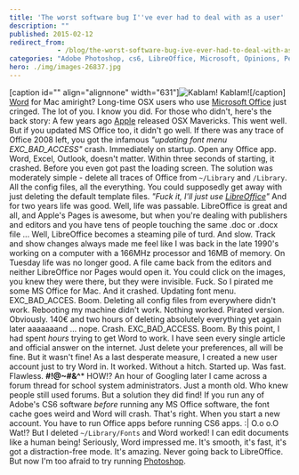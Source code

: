 ```yaml
---
title: 'The worst software bug I''ve ever had to deal with as a user'
description: ""
published: 2015-02-12
redirect_from: 
            - /blog/the-worst-software-bug-ive-ever-had-to-deal-with-as-a-user/swizec/6654
categories: "Adobe Photoshop, cs6, LibreOffice, Microsoft, Opinions, Personal, word"
hero: ./img/images-26837.jpg
---
```

\[caption id=&quot;&quot; align=&quot;alignnone&quot; width=&quot;631&quot;]![Kablam!](./img/images-26837.jpg "Kablam!") Kablam!\[/caption] [Word](http://en.wikipedia.org/wiki/Microsoft_Word "Microsoft Word") for Mac amiright? Long-time OSX users who use [Microsoft Office](http://office.microsoft.com/en-us/default.aspx "Microsoft Office") just cringed. The lot of you. I know you did. For those who didn&#x27;t, here&#x27;s the back story: A few years ago [Apple](http://www.apple.com "Apple") released OSX Mavericks. This went well. But if you updated MS Office too, it didn&#x27;t go well. If there was any trace of Office 2008 left, you got the infamous _&quot;updating font menu EXC_BAD_ACCESS&quot;_ crash. Immediately on startup. Open any Office app. Word, Excel, Outlook, doesn&#x27;t matter. Within three seconds of starting, it crashed. Before you even got past the loading screen. The solution was moderately simple - delete all traces of Office from `~/Library` and `/Library`. All the config files, all the everything. You could supposedly get away with just deleting the default template files. _&quot;Fuck it, I&#x27;ll just use [LibreOffice](http://www.libreoffice.org "LibreOffice")&quot;_ And for two years life was good. Well, life was passable. LibreOffice is great and all, and Apple&#x27;s Pages is awesome, but when you&#x27;re dealing with publishers and editors and you have tens of people touching the same .doc or .docx file ... Well, LibreOffice becomes a steaming pile of turd. And slow. Track and show changes always made me feel like I was back in the late 1990&#x27;s working on a computer with a 166MHz processor and 16MB of memory. On Tuesday life was no longer good. A file came back from the editors and neither LibreOffice nor Pages would open it. You could click on the images, you knew they were there, but they were invisible. Fuck. So I pirated me some MS Office for Mac. And it crashed. Updating font menu. EXC_BAD_ACCES. Boom. Deleting all config files from everywhere didn&#x27;t work. Rebooting my machine didn&#x27;t work. Nothing worked. Pirated version. Obviously. 140€ and two hours of deleting absolutely everything yet again later aaaaaaand ... nope. Crash. EXC_BAD_ACCESS. Boom. By this point, I had spent _hours_ trying to get Word to work. I have seen every single article and official answer on the internet. Just delete your preferences, all will be fine. But it wasn&#x27;t fine! As a last desperate measure, I created a new user account just to try Word in. It worked. Without a hitch. Started up. Was fast. Flawless. **#$%!#@$!@~#&amp;^**\* HOW!? An hour of Googling later I came across a forum thread for school system administrators. Just a month old. Who knew people still used forums. But a solution they did find! If you run any of Adobe&#x27;s CS6 software _before_ running any MS Office software, the font cache goes weird and Word will crash. That&#x27;s right. When you start a new account. You have to run Office apps before running CS6 apps. :| O.o o.O Wat!? But I deleted `~/Library/Fonts` and Word worked! I can edit documents like a human being! Seriously, Word impressed me. It&#x27;s smooth, it&#x27;s fast, it&#x27;s got a distraction-free mode. It&#x27;s amazing. Never going back to LibreOffice. But now I&#x27;m too afraid to try running [Photoshop](http://en.wikipedia.org/wiki/Adobe_Photoshop "Adobe Photoshop").